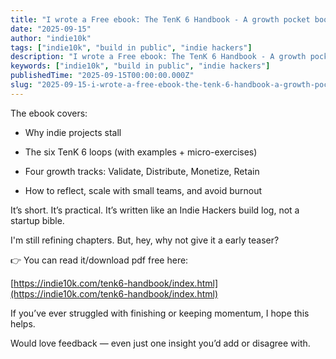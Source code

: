 ```yaml
---
title: "I wrote a Free ebook: The TenK 6 Handbook - A growth pocket book for indie devs"
date: "2025-09-15"
author: "indie10k"
tags: ["indie10k", "build in public", "indie hackers"]
description: "I wrote a Free ebook: The TenK 6 Handbook - A growth pocket book for indie devs"
keywords: ["indie10k", "build in public", "indie hackers"]
publishedTime: "2025-09-15T00:00:00.000Z"
slug: "2025-09-15-i-wrote-a-free-ebook-the-tenk-6-handbook-a-growth-pocket-book-for-indie-devs-74d043841c"
---
```


The ebook covers:

- Why indie projects stall

- The six TenK 6 loops (with examples + micro-exercises)

- Four growth tracks: Validate, Distribute, Monetize, Retain

- How to reflect, scale with small teams, and avoid burnout

It’s short. It’s practical. It’s written like an Indie Hackers build log, not a startup bible.

I'm still refining chapters. But, hey, why not give it a early teaser?

👉 You can read it/download pdf free here:

[https://indie10k.com/tenk6-handbook/index.html](https://indie10k.com/tenk6-handbook/index.html)

If you’ve ever struggled with finishing or keeping momentum, I hope this helps.

Would love feedback — even just one insight you’d add or disagree with.